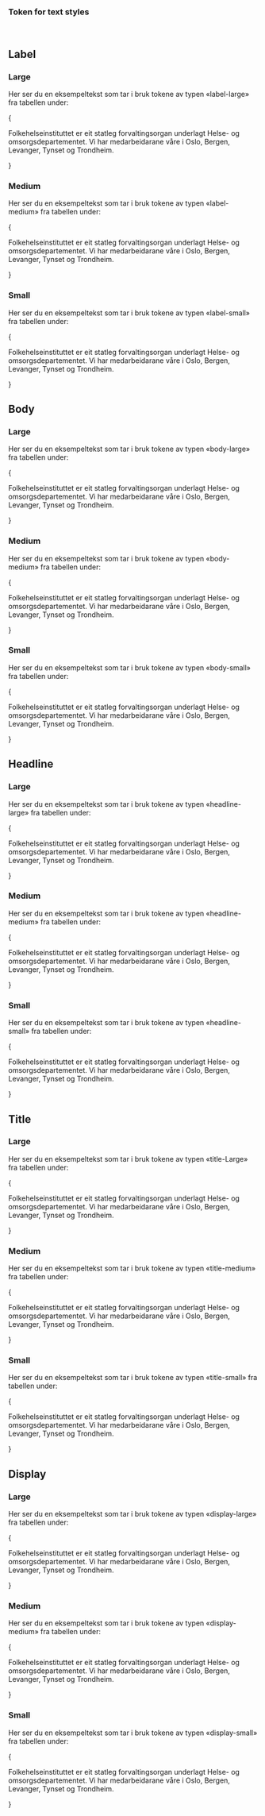 
<Meta title="Design Tokens/Text styles" />

### Token for text styles

<br/>

## Label

### Large

Her ser du en eksempeltekst som tar i bruk tokene av typen «label-large» fra tabellen under:

{
<div
  style={{
    padding: '.25rem 1rem',
    borderLeft: '4px solid var(--fhi-color-info-surface-default)',
    marginBottom: '1rem',
  }}
>
  <p
    style={{
      fontFamily: 'var( --fhi-font-family-default)',
      fontSize: 'var(--fhi-typography-label-large-font-size)',
      fontWeight: 'var(--fhi-typography-label-large-font-weight)',
      lineHeight: 'var(--fhi-typography-label-large-line-height)',
      letterSpacing: 'var(--fhi-typography-label-large-letter-spacing)',
    }}
  >
    Folkehelseinstituttet er eit statleg forvaltingsorgan underlagt Helse- og
    omsorgsdepartementet. Vi har medarbeidarane våre i Oslo, Bergen, Levanger,
    Tynset og Trondheim.
  </p>
</div>
}

<DesignTokenDocBlock
  categoryName="LabelLargeFontStyle"
  maxHeight={10000}
  viewType="table"
  showValueColumn={false}
  showSearch={false}
/>

### Medium

Her ser du en eksempeltekst som tar i bruk tokene av typen «label-medium» fra tabellen under:

{
<div
  style={{
    padding: '.25rem 1rem',
    borderLeft: '4px solid var(--fhi-color-info-surface-default)',
    marginBottom: '1rem',
  }}
>
  <p
    style={{
      fontFamily: 'var( --fhi-font-family-default)',
      fontSize: 'var(--fhi-typography-label-medium-font-size)',
      fontWeight: 'var(--fhi-typography-label-medium-font-weight)',
      lineHeight: 'var(--fhi-typography-label-medium-line-height)',
      letterSpacing: 'var(--fhi-typography-label-medium-letter-spacing)',
    }}
  >
    Folkehelseinstituttet er eit statleg forvaltingsorgan underlagt Helse- og
    omsorgsdepartementet. Vi har medarbeidarane våre i Oslo, Bergen, Levanger,
    Tynset og Trondheim.
  </p>
</div>
}

<DesignTokenDocBlock
  categoryName="LabelMediumFontStyle"
  maxHeight={10000}
  viewType="table"
  showValueColumn={false}
  showSearch={false}
/>

### Small

Her ser du en eksempeltekst som tar i bruk tokene av typen «label-small» fra tabellen under:

{
<div
  style={{
    padding: '.25rem 1rem',
    borderLeft: '4px solid var(--fhi-color-info-surface-default)',
    marginBottom: '1rem',
  }}
>
  <p
    style={{
      fontFamily: 'var( --fhi-font-family-default)',
      fontSize: 'var(--fhi-typography-label-small-font-size)',
      fontWeight: 'var(--fhi-typography-label-small-font-weight)',
      lineHeight: 'var(--fhi-typography-label-small-line-height)',
      letterSpacing: 'var(--fhi-typography-label-small-letter-spacing)',
    }}
  >
    Folkehelseinstituttet er eit statleg forvaltingsorgan underlagt Helse- og
    omsorgsdepartementet. Vi har medarbeidarane våre i Oslo, Bergen, Levanger,
    Tynset og Trondheim.
  </p>
</div>
}

<DesignTokenDocBlock
  categoryName="LabelSmallFontStyle"
  maxHeight={10000}
  viewType="table"
  showValueColumn={false}
  showSearch={false}
/>


## Body

### Large

Her ser du en eksempeltekst som tar i bruk tokene av typen «body-large» fra tabellen under:

{
<div
  style={{
    padding: '.25rem 1rem',
    borderLeft: '4px solid var(--fhi-color-info-surface-default)',
    marginBottom: '1rem',
  }}
>
  <p
    style={{
      fontFamily: 'var( --fhi-font-family-default)',
      fontSize: 'var(--fhi-typography-body-large-font-size)',
      fontWeight: 'var(--fhi-typography-body-large-font-weight)',
      lineHeight: 'var(--fhi-typography-body-large-line-height)',
      letterSpacing: 'var(--fhi-typography-body-large-letter-spacing)',
    }}
  >
    Folkehelseinstituttet er eit statleg forvaltingsorgan underlagt Helse- og
    omsorgsdepartementet. Vi har medarbeidarane våre i Oslo, Bergen, Levanger,
    Tynset og Trondheim.
  </p>
</div>
}

<DesignTokenDocBlock
  categoryName="BodyLargeFontStyle"
  maxHeight={10000}
  viewType="table"
  showValueColumn={false}
  showSearch={false}
/>

### Medium

Her ser du en eksempeltekst som tar i bruk tokene av typen «body-medium» fra tabellen under:

{
<div
  style={{
    padding: '.25rem 1rem',
    borderLeft: '4px solid var(--fhi-color-info-surface-default)',
    marginBottom: '1rem',
  }}
>
  <p
    style={{
      fontFamily: 'var( --fhi-font-family-default)',
      fontSize: 'var(--fhi-typography-body-medium-font-size)',
      fontWeight: 'var(--fhi-typography-body-medium-font-weight)',
      lineHeight: 'var(--fhi-typography-body-medium-line-height)',
      letterSpacing: 'var(--fhi-typography-body-medium-letter-spacing)',
    }}
  >
    Folkehelseinstituttet er eit statleg forvaltingsorgan underlagt Helse- og
    omsorgsdepartementet. Vi har medarbeidarane våre i Oslo, Bergen, Levanger,
    Tynset og Trondheim.
  </p>
</div>
}

<DesignTokenDocBlock
  categoryName="BodyMediumFontStyle"
  maxHeight={10000}
  viewType="table"
  showValueColumn={false}
  showSearch={false}
/>

### Small

Her ser du en eksempeltekst som tar i bruk tokene av typen «body-small» fra tabellen under:

{
<div
  style={{
    padding: '.25rem 1rem',
    borderLeft: '4px solid var(--fhi-color-info-surface-default)',
    marginBottom: '1rem',
  }}
>
  <p
    style={{
      fontFamily: 'var( --fhi-font-family-default)',
      fontSize: 'var(--fhi-typography-body-small-font-size)',
      fontWeight: 'var(--fhi-typography-body-small-font-weight)',
      lineHeight: 'var(--fhi-typography-body-small-line-height)',
      letterSpacing: 'var(--fhi-typography-body-small-letter-spacing)',
    }}
  >
    Folkehelseinstituttet er eit statleg forvaltingsorgan underlagt Helse- og
    omsorgsdepartementet. Vi har medarbeidarane våre i Oslo, Bergen, Levanger,
    Tynset og Trondheim.
  </p>
</div>
}

<DesignTokenDocBlock
  categoryName="BodySmallFontStyle"
  maxHeight={10000}
  viewType="table"
  showValueColumn={false}
  showSearch={false}
/>

## Headline

### Large

Her ser du en eksempeltekst som tar i bruk tokene av typen «headline-large» fra tabellen under:

{
<div
  style={{
    padding: '.25rem 1rem',
    borderLeft: '4px solid var(--fhi-color-info-surface-default)',
    marginBottom: '1rem',
  }}
>
  <p
    style={{
      fontFamily: 'var( --fhi-font-family-default)',
      fontSize: 'var(--fhi-typography-headline-large-font-size)',
      fontWeight: 'var(--fhi-typography-headline-large-font-weight)',
      lineHeight: 'var(--fhi-typography-headline-large-line-height)',
      letterSpacing: 'var(--fhi-typography-headline-large-letter-spacing)',
    }}
  >
    Folkehelseinstituttet er eit statleg forvaltingsorgan underlagt Helse- og
    omsorgsdepartementet. Vi har medarbeidarane våre i Oslo, Bergen, Levanger,
    Tynset og Trondheim.
  </p>
</div>
}

<DesignTokenDocBlock
  categoryName="HeadlineLargeFontStyle"
  maxHeight={10000}
  viewType="table"
  showValueColumn={false}
  showSearch={false}
/>

### Medium

Her ser du en eksempeltekst som tar i bruk tokene av typen «headline-medium» fra tabellen under:

{
<div
  style={{
    padding: '.25rem 1rem',
    borderLeft: '4px solid var(--fhi-color-info-surface-default)',
    marginBottom: '1rem',
  }}
>
  <p
    style={{
      fontFamily: 'var( --fhi-font-family-default)',
      fontSize: 'var(--fhi-typography-headline-medium-font-size)',
      fontWeight: 'var(--fhi-typography-headline-medium-font-weight)',
      lineHeight: 'var(--fhi-typography-headline-medium-line-height)',
      letterSpacing: 'var(--fhi-typography-headline-medium-letter-spacing)',
    }}
  >
    Folkehelseinstituttet er eit statleg forvaltingsorgan underlagt Helse- og
    omsorgsdepartementet. Vi har medarbeidarane våre i Oslo, Bergen, Levanger,
    Tynset og Trondheim.
  </p>
</div>
}

<DesignTokenDocBlock
  categoryName="HeadlineMediumFontStyle"
  maxHeight={10000}
  viewType="table"
  showValueColumn={false}
  showSearch={false}
/>

### Small

Her ser du en eksempeltekst som tar i bruk tokene av typen «headline-small» fra tabellen under:

{
<div
  style={{
    padding: '.25rem 1rem',
    borderLeft: '4px solid var(--fhi-color-info-surface-default)',
    marginBottom: '1rem',
  }}
>
  <p
    style={{
      fontFamily: 'var( --fhi-font-family-default)',
      fontSize: 'var(--fhi-typography-headline-small-font-size)',
      fontWeight: 'var(--fhi-typography-headline-small-font-weight)',
      lineHeight: 'var(--fhi-typography-headline-small-line-height)',
      letterSpacing: 'var(--fhi-typography-headline-small-letter-spacing)',
    }}
  >
    Folkehelseinstituttet er eit statleg forvaltingsorgan underlagt Helse- og
    omsorgsdepartementet. Vi har medarbeidarane våre i Oslo, Bergen, Levanger,
    Tynset og Trondheim.
  </p>
</div>
}

<DesignTokenDocBlock
  categoryName="HeadlineSmallFontStyle"
  maxHeight={10000}
  viewType="table"
  showValueColumn={false}
  showSearch={false}
/>

## Title

### Large

Her ser du en eksempeltekst som tar i bruk tokene av typen «title-Large» fra tabellen under:

{
<div
  style={{
    padding: '.25rem 1rem',
    borderLeft: '4px solid var(--fhi-color-info-surface-default)',
    marginBottom: '1rem',
  }}
>
  <p
    style={{
      fontFamily: 'var( --fhi-font-family-default)',
      fontSize: 'var(--fhi-typography-title-large-font-size)',
      fontWeight: 'var(--fhi-typography-title-large-font-weight)',
      lineHeight: 'var(--fhi-typography-title-large-line-height)',
      letterSpacing: 'var(--fhi-typography-title-large-letter-spacing)',
    }}
  >
    Folkehelseinstituttet er eit statleg forvaltingsorgan underlagt Helse- og
    omsorgsdepartementet. Vi har medarbeidarane våre i Oslo, Bergen, Levanger,
    Tynset og Trondheim.
  </p>
</div>
}

<DesignTokenDocBlock
  categoryName="TitleLargeFontStyle"
  maxHeight={10000}
  viewType="table"
  showValueColumn={false}
  showSearch={false}
/>

### Medium

Her ser du en eksempeltekst som tar i bruk tokene av typen «title-medium» fra tabellen under:

{
<div
  style={{
    padding: '.25rem 1rem',
    borderLeft: '4px solid var(--fhi-color-info-surface-default)',
    marginBottom: '1rem',
  }}
>
  <p
    style={{
      fontFamily: 'var( --fhi-font-family-default)',
      fontSize: 'var(--fhi-typography-title-medium-font-size)',
      fontWeight: 'var(--fhi-typography-title-medium-font-weight)',
      lineHeight: 'var(--fhi-typography-title-medium-line-height)',
      letterSpacing: 'var(--fhi-typography-title-medium-letter-spacing)',
    }}
  >
    Folkehelseinstituttet er eit statleg forvaltingsorgan underlagt Helse- og
    omsorgsdepartementet. Vi har medarbeidarane våre i Oslo, Bergen, Levanger,
    Tynset og Trondheim.
  </p>
</div>
}

<DesignTokenDocBlock
  categoryName="TitleMediumFontStyle"
  maxHeight={10000}
  viewType="table"
  showValueColumn={false}
  showSearch={false}
/>

### Small

Her ser du en eksempeltekst som tar i bruk tokene av typen «title-small» fra tabellen under:

{
<div
  style={{
    padding: '.25rem 1rem',
    borderLeft: '4px solid var(--fhi-color-info-surface-default)',
    marginBottom: '1rem',
  }}
>
  <p
    style={{
      fontFamily: 'var( --fhi-font-family-default)',
      fontSize: 'var(--fhi-typography-title-small-font-size)',
      fontWeight: 'var(--fhi-typography-title-small-font-weight)',
      lineHeight: 'var(--fhi-typography-title-small-line-height)',
      letterSpacing: 'var(--fhi-typography-title-small-letter-spacing)',
    }}
  >
    Folkehelseinstituttet er eit statleg forvaltingsorgan underlagt Helse- og
    omsorgsdepartementet. Vi har medarbeidarane våre i Oslo, Bergen, Levanger,
    Tynset og Trondheim.
  </p>
</div>
}

<DesignTokenDocBlock
  categoryName="TitleSmallFontStyle"
  maxHeight={10000}
  viewType="table"
  showValueColumn={false}
  showSearch={false}
/>

## Display

### Large

Her ser du en eksempeltekst som tar i bruk tokene av typen «display-large» fra tabellen under:

{
<div
  style={{
    padding: '.25rem 1rem',
    borderLeft: '4px solid var(--fhi-color-info-surface-default)',
    marginBottom: '1rem',
  }}
>
  <p
    style={{
      fontFamily: 'var( --fhi-font-family-default)',
      fontSize: 'var(--fhi-typography-display-large-font-size)',
      fontWeight: 'var(--fhi-typography-display-large-font-weight)',
      lineHeight: 'var(--fhi-typography-display-large-line-height)',
      letterSpacing: 'var(--fhi-typography-display-large-letter-spacing)',
    }}
  >
    Folkehelseinstituttet er eit statleg forvaltingsorgan underlagt Helse- og
    omsorgsdepartementet. Vi har medarbeidarane våre i Oslo, Bergen, Levanger,
    Tynset og Trondheim.
  </p>
</div>
}

<DesignTokenDocBlock
  categoryName="DisplayLargeFontStyle"
  maxHeight={10000}
  viewType="table"
  showValueColumn={false}
  showSearch={false}
/>

### Medium

Her ser du en eksempeltekst som tar i bruk tokene av typen «display-medium» fra tabellen under:

{
<div
  style={{
    padding: '.25rem 1rem',
    borderLeft: '4px solid var(--fhi-color-info-surface-default)',
    marginBottom: '1rem',
  }}
>
  <p
    style={{
      fontFamily: 'var( --fhi-font-family-default)',
      fontSize: 'var(--fhi-typography-display-medium-font-size)',
      fontWeight: 'var(--fhi-typography-display-medium-font-weight)',
      lineHeight: 'var(--fhi-typography-display-medium-line-height)',
      letterSpacing: 'var(--fhi-typography-display-medium-letter-spacing)',
    }}
  >
    Folkehelseinstituttet er eit statleg forvaltingsorgan underlagt Helse- og
    omsorgsdepartementet. Vi har medarbeidarane våre i Oslo, Bergen, Levanger,
    Tynset og Trondheim.
  </p>
</div>
}

<DesignTokenDocBlock
  categoryName="DisplayMediumFontStyle"
  maxHeight={10000}
  viewType="table"
  showValueColumn={false}
  showSearch={false}
/>

### Small

Her ser du en eksempeltekst som tar i bruk tokene av typen «display-small» fra tabellen under:

{
<div
  style={{
    padding: '.25rem 1rem',
    borderLeft: '4px solid var(--fhi-color-info-surface-default)',
    marginBottom: '1rem',
  }}
>
  <p
    style={{
      fontFamily: 'var( --fhi-font-family-default)',
      fontSize: 'var(--fhi-typography-display-small-font-size)',
      fontWeight: 'var(--fhi-typography-display-small-font-weight)',
      lineHeight: 'var(--fhi-typography-display-small-line-height)',
      letterSpacing: 'var(--fhi-typography-display-small-letter-spacing)',
    }}
  >
    Folkehelseinstituttet er eit statleg forvaltingsorgan underlagt Helse- og
    omsorgsdepartementet. Vi har medarbeidarane våre i Oslo, Bergen, Levanger,
    Tynset og Trondheim.
  </p>
</div>
}

<DesignTokenDocBlock
  categoryName="DisplaySmallFontStyle"
  maxHeight={10000}
  viewType="table"
  showValueColumn={false}
  showSearch={false}
/>